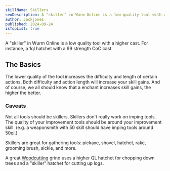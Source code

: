 ```yaml
---
skillName: Skillers
seoDescription: A "skiller" in Wurm Online is a low quality tool with a higher Circle of Cunning (CoC) cast. For instance, a 1ql hatchet with a 99 strength CoC cast.
author: Jackjones
published: 2024-09-24
isTopList: true
---
```


A "skiller" in Wurm Online is a low quality tool with a higher <Definition text="CoC" title="Circle of Cunning" link="https://www.wurmpedia.com/index.php/Circle_of_cunning" /> cast. For instance, a 1ql hatchet with a 99 strength CoC cast.

## The Basics

The lower quality of the tool increases the difficulty and length of certain actions. Both difficulty and action length will increase your skill gains. And of course, we all should know that a <Definition text="CoC" title="Circle of Cunning" link="https://www.wurmpedia.com/index.php/Circle_of_cunning" /> enchant increases skill gains, the higher the better.

### Caveats

Not all tools should be skillers. Skillers don't really work on imping tools. The quality of your improvement tools should be around your improvement skill. (e.g. a weaponsmith with 50 skill should have imping tools around 50ql.)

Skillers are great for gathering tools: pickaxe, shovel, hatchet, rake, grooming brush, sickle, and more.

A great [Woodcutting](/skills/woodcutting) grind uses a higher QL hatchet for chopping down trees and a "skiller" hatchet for cutting up logs.